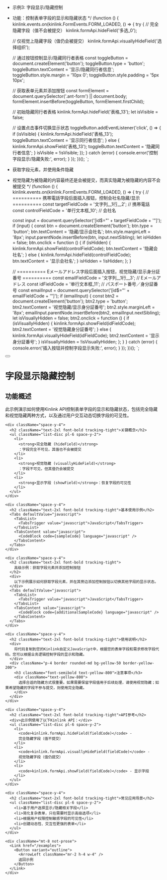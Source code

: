 
 * 示例3: 字段显示/隐藏控制
 * 功能：控制表单字段的显示和隐藏状态
 */
(function () {
  kinlink.events.on(kinlink.FormEvents.FORM_LOADED, () => {
    try {
      // 完全隐藏字段（值不会被提交）
      kinlink.formApi.hideField('多选_0');

      // 仅视觉上隐藏字段（值仍会被提交）
      kinlink.formApi.visuallyHideField('选择组织');

      // 通过按钮控制显示/隐藏同行者表格
      const toggleButton = document.createElement('button');
      toggleButton.type = 'button';
      toggleButton.textContent = '显示/隐藏同行者信息';
      toggleButton.style.margin = '10px 0';
      toggleButton.style.padding = '5px 10px';

      // 获取表单元素并添加按钮
      const formElement = document.querySelector('.ant-form') || document.body;
      formElement.insertBefore(toggleButton, formElement.firstChild);

      // 初始隐藏同行者表格
      kinlink.formApi.hideField('表格_13');
      let isVisible = false;

      // 设置点击事件切换显示状态
      toggleButton.addEventListener('click', () => {
        if (isVisible) {
          kinlink.formApi.hideField('表格_13');
          toggleButton.textContent = '显示同行者信息';
        } else {
          kinlink.formApi.showField('表格_13');
          toggleButton.textContent = '隐藏同行者信息';
        }
        isVisible = !isVisible;
      });
    } catch (error) {
      console.error('控制字段显示/隐藏失败:', error);
    }
  });
})();
`;

 * 获取字段元素，并使用条件隐藏
 * 视觉隐藏为被隐藏的内容最终还是会被提交，而真实隐藏为被隐藏的内容不会被提交
 */
(function () {
  kinlink.events.on(kinlink.FormEvents.FORM_LOADED, () => {
    try {
      // ========== 携帯電話字段后面插入按钮，控制会社名隐藏/显示 ==========
      const targetFieldCode = '文字列__1行__2'; // 携帯電話
      const controlFieldCode = '单行文本框_10'; // 会社名

      const input = document.querySelector('[id$="' + targetFieldCode + '"]');
      if (input) {
        const btn = document.createElement('button');
        btn.type = 'button';
        btn.textContent = '隐藏/显示会社名';
        btn.style.marginLeft = '8px';
        input.parentNode.insertBefore(btn, input.nextSibling);
        let isHidden = false;
        btn.onclick = function () {
          if (isHidden) {
            kinlink.formApi.showField(controlFieldCode);
            btn.textContent = '隐藏会社名';
          } else {
            kinlink.formApi.hideField(controlFieldCode);
            btn.textContent = '显示会社名';
          }
          isHidden = !isHidden;
        };
      }

      // ========== Eメールアドレス字段后面插入按钮，视觉隐藏/显示身分証番号 ==========
      const emailFieldCode = '文字列__1行__3'; // Eメールアドレス
      const idFieldCode = '单行文本框_11'; // パスポート番号／身分証番号
      const emailInput = document.querySelector('[id$="' + emailFieldCode + '"]');
      if (emailInput) {
        const btn2 = document.createElement('button');
        btn2.type = 'button';
        btn2.textContent = '视觉隐藏/显示身分証番号';
        btn2.style.marginLeft = '8px';
        emailInput.parentNode.insertBefore(btn2, emailInput.nextSibling);
        let isVisuallyHidden = false;
        btn2.onclick = function () {
          if (isVisuallyHidden) {
            kinlink.formApi.showField(idFieldCode);
            btn2.textContent = '视觉隐藏身分証番号';
          } else {
            kinlink.formApi.visuallyHideField(idFieldCode);
            btn2.textContent = '显示身分証番号';
          }
          isVisuallyHidden = !isVisuallyHidden;
        };
      }
    } catch (error) {
      console.error('插入按钮并控制字段显示失败:', error);
    }
  });
})();
`;

<div className="container py-6 lg:py-10">
  <div className="flex items-center gap-4 mb-8">
    <Link href="/examples">
      <Button variant="outline" size="icon">
        <ArrowLeft className="h-4 w-4" />
      </Button>
    </Link>
    <h1 className="text-3xl font-bold tracking-tight">字段显示隐藏控制</h1>
  </div>

  <div className="my-8 space-y-6">
    <div className="space-y-4">
      <h2 className="text-2xl font-bold tracking-tight">功能概述</h2>
      <div>
        此示例演示如何使用Kinlink
        API控制表单字段的显示和隐藏状态，包括完全隐藏和视觉隐藏两种方式，以及通过用户交互动态切换字段的可见性。
      </div>
    </div>

    <div className="space-y-4">
      <h2 className="text-2xl font-bold tracking-tight">关键概念</h2>
      <ul className="list-disc pl-6 space-y-2">
        <li>
          <strong>完全隐藏 (hideField)</strong>
          ：字段完全不可见，其值也不会被提交
        </li>
        <li>
          <strong>视觉隐藏 (visuallyHideField)</strong>
          ：字段不可见，但其值仍会被提交
        </li>
        <li>
          <strong>显示字段 (showField)</strong>：恢复字段的可见性
        </li>
      </ul>
    </div>

    <div className="space-y-4">
      <h2 className="text-2xl font-bold tracking-tight">基本使用示例</h2>
      <Tabs defaultValue="javascript">
        <TabsList>
          <TabsTrigger value="javascript">JavaScript</TabsTrigger>
        </TabsList>
        <TabsContent value="javascript">
          <CodeBlock code={sampleCode} language="javascript" />
        </TabsContent>
      </Tabs>
    </div>

    <div className="space-y-4">
      <h2 className="text-2xl font-bold tracking-tight">
        高级示例：获取字段元素并添加控制按钮
      </h2>
      <div>
        以下示例展示如何获取字段元素，并在其旁边添加控制按钮以切换其他字段的显示状态。
      </div>
      <Tabs defaultValue="javascript">
        <TabsList>
          <TabsTrigger value="javascript">JavaScript</TabsTrigger>
        </TabsList>
        <TabsContent value="javascript">
          <CodeBlock code={additionalSampleCode} language="javascript" />
        </TabsContent>
      </Tabs>
    </div>

    <div className="space-y-4">
      <h2 className="text-2xl font-bold tracking-tight">使用说明</h2>
      <div>
        将代码复制到您的Kinlink自定义JavaScript中，根据您的表单字段和需求修改字段代码。您可以根据业务逻辑控制字段的显示和隐藏。
      </div>
      <div className="p-4 border rounded-md bg-yellow-50 border-yellow-200">
        <h3 className="font-semibold text-yellow-800">注意事项</h3>
        <div className="text-yellow-800">
          选择合适的隐藏方式很重要。如果需要保留字段值用于后续处理，请使用视觉隐藏；如果希望隐藏的字段不参与提交，则使用完全隐藏。
        </div>
      </div>
    </div>

    <div className="space-y-4">
      <h2 className="text-2xl font-bold tracking-tight">API参考</h2>
      <div>此示例使用了以下Kinlink API：</div>
      <ul className="list-disc pl-6 space-y-2">
        <li>
          <code>kinlink.formApi.hideField(fieldCode)</code> -
          完全隐藏字段（值不提交）
        </li>
        <li>
          <code>kinlink.formApi.visuallyHideField(fieldCode)</code> -
          视觉隐藏字段（值仍提交）
        </li>
        <li>
          <code>kinlink.formApi.showField(fieldCode)</code> - 显示字段
        </li>
      </ul>
    </div>

    <div className="space-y-4">
      <h2 className="text-2xl font-bold tracking-tight">常见应用场景</h2>
      <ul className="list-disc pl-6 space-y-2">
        <li>基于用户选择显示/隐藏相关字段</li>
        <li>简化复杂表单，只在需要时显示高级选项</li>
        <li>根据用户权限控制敏感字段的可见性</li>
        <li>创建动态性、交互性更强的表单</li>
      </ul>
    </div>

    <div className="mt-8 not-prose">
      <Link href="/examples">
        <Button variant="outline">
          <ArrowLeft className="mr-2 h-4 w-4" />
          返回示例
        </Button>
      </Link>
    </div>
  </div>
</div> 